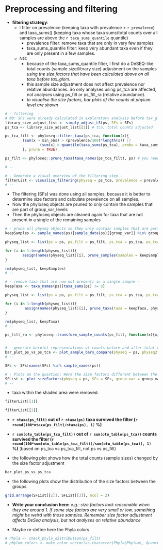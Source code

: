 # Preprocessing and filtering

- **filtering strategy**:
    - I filter on prevalence (keeping taxa with prevalence > `r prevalence`) and taxa_sums() (keeping taxa whose taxa sums/total counts over all samples are above the `r taxa_sums_quantile` quantile)
        - prevalence filter: remove taxa that are only in very few samples
        - taxa_sums_quantile filter: keep very abundant taxa even if they are only present in a few samples.
    - NG:
        - because of the taxa_sums_quantile filter, I first do a DeSEQ-like total counts (sample size/library size) adjustment on the samples *using the size factors that have been calculated above on all taxa before tax_glom*. 
        - this sample size adjustment does not affect prevalence nor relative abundances. So only analyses using ps_tca are affected, not analyses using ps_filt or ps_filt_ra (relative abundance).
        - *to visualise the size factors, bar plots of the counts at phylum level are shown*


```r
# - filtering  -
# NB: SFs were already calculated in exploratory analysis before tax_glom!
library_size_adjust_list <- simply_adjust_LS(ps, SFs = SFs) 
ps_tca <- library_size_adjust_list[[1]] # tca: total counts adjusted

ps_tca_filt <- phyloseq::filter_taxa(ps_tca, function(x){
        (sum(x > min_obs) > (prevalence/100)*length(x)) || 
                (sum(x) > quantile(taxa_sums(ps_tca), probs = taxa_sums_quantile/100))
        }, prune = TRUE)

ps_filt <- phyloseq::prune_taxa(taxa_names(ps_tca_filt), ps) # you need ps_filt for DESeq2Apply_physeq

# --

# - Generate a visual overview of the filtering step -
filterList <- visualize_filtering(physeq = ps_tca, prevalence = prevalence, taxa_sums_quantile = taxa_sums_quantile, col_vec = NULL)
# --
```

- The filtering (SFs) was done using all samples, because it is better to determine size factors and calculate prevalence on all samples.
- Now the phyloseq objects are pruned to only contain the samples that are part of group_var_levels
- Then the phyloseq objects are cleaned again for taxa that are not present in a single of the remaining samples


```r
# - prune all physeq objects so they only contain samples that are part of group_var_levels -
keepSamples <- sample_names(ps)[sample_data(ps)[[group_var]] %in% group_var_levels]

physeq_list <- list(ps = ps, ps_filt = ps_filt, ps_tca = ps_tca, ps_tca_filt =  ps_tca_filt)

for (i in 1:length(physeq_list)){
        assign(names(physeq_list)[i], prune_samples(samples = keepSamples, physeq_list[[i]]))
}

rm(physeq_list, keepSamples)
# --

# - remove taxa that are now not presenti in a single sample -
keepTaxa <- taxa_names(ps)[taxa_sums(ps) != 0]

physeq_list <- list(ps = ps, ps_filt = ps_filt, ps_tca = ps_tca, ps_tca_filt =  ps_tca_filt)

for (i in 1:length(physeq_list)){
         assign(names(physeq_list)[i], prune_taxa(taxa = keepTaxa, physeq_list[[i]]))
}

rm(physeq_list, keepTaxa)
# --

ps_filt_ra <- phyloseq::transform_sample_counts(ps_filt, function(x){x/sum(x)}) 


# - generate barplot representations of counts before and after total count adjustment - 
bar_plot_ps_vs_ps_tca <- plot_sample_bars_compare(physeq = ps, physeq2 = ps_tca, x = "Sample", y = "Abundance", group_var = group_var, color_levels = color_levels, color_sample_names = TRUE, fill = "Phylum", col_vec = phylum_colors)
# --

SFs <- SFs[names(SFs) %in% sample_names(ps)]

# - Plots on the question: Were the size factors different between the groups -
SFList <- plot_sizeFactors(physeq = ps, SFs = SFs, group_var = group_var, color_levels = color_levels, shape = shape, test = "t.test", p_adjust_method = "fdr", symnum.args = list(cutpoints = c(0, 1e-04, 0.001, 0.01, 0.05, 1), symbols = c("****", "***", "**", "*", "ns")))
# --
```

- taxa within the shaded area were removed:

```r
filterList[[1]]
```

```r
filterList[[2]]
```


- **`r ntaxa(ps_filt)` out of `r ntaxa(ps)` taxa survived the filter (`r round(100*ntaxa(ps_filt)/ntaxa(ps), 1)` %)**
- **`r sum(otu_table(ps_tca_filt))` out of `r sum(otu_table(ps_tca))` counts survived the filter (`r round(100*sum(otu_table(ps_tca_filt))/sum(otu_table(ps_tca)), 1)` %)** (based on ps_tca vs ps_tca_filt, not ps vs ps_filt)

- the following plot shows how the total counts (sample sizes) changed by the size factor adjustment

```r
bar_plot_ps_vs_ps_tca
```

- the following plots show the distribution of the size factors between the groups.

```r
grid.arrange(SFList[[2]], SFList[[3]], ncol = 2)
```


- **Write your conclusion here:** *e.g.: size factors look reasonable when they are around 1. If some size factors are very small or low, something might be weird with those samples. Remember size factor adjustment affects DeSeq analysis, but not analyses on relative abundance*


- Maybe re-define here the Phyla colors
```r
# Phyla <- check_phyla_distribution(ps_filt)
# phylum_colors <- make_color_vector(as.character(Phyla$Phylum), QuantColors15)
```